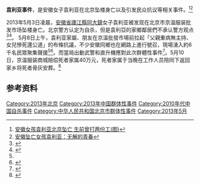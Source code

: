 '''袁利亚事件'''，是安徽女子袁利亚在北京坠楼身亡以及引发民众抗议等相关事件。<ref>[http://ah.sina.com.cn/news/s/2013-05-10/092651596.html 安徽女孩袁利亚北京坠亡 生前曾打两份工(图)]{{Wayback|url=http://ah.sina.com.cn/news/s/2013-05-10/092651596.html |date=20130609144906 }}</ref><ref>[http://www.lifeweek.com.cn/2013/0515/40801.shtml 安徽坠亡女孩袁利亚：无解的青春]{{Wayback|url=http://www.lifeweek.com.cn/2013/0515/40801.shtml |date=20130608013745 }}</ref>

2013年5月3日凌晨，[[安徽省|安徽省]][[廬江縣|廬江縣]][[同大鎮|同大鎮]]女子袁利亚被发现在北京市京温服装批发市场坠楼身亡。北京警方认定为自杀，但是袁利亞的家鄉鄰居們不承认警方观点<ref>{{cite news|url = http://ah.anhuinews.com/system/2013/05/09/005643398.shtml|title = 袁利亞的鄰居們不相信她會自殺|date = 2013年5月9日|publisher = 合肥晚報|access-date = 2013-09-28|archive-url  =https://web.archive.org/web/20130619011240/http://ah.anhuinews.com/system/2013/05/09/005643398.shtml|archive-date = 2013-06-19|dead-url = yes}}</ref><ref name="蘋果日報">{{cite news |url=http://www.appledaily.com.tw/appledaily/article/international/20130509/35006217/ |title=靚女墜亡 北京6千人示威 疑遭輪暴殺害 警拒公布證據 |date=2013年5月9日 |publisher=台灣蘋果日報 |accessdate=2013年9月28日 |archive-date=2017年5月21日 |archive-url=https://web.archive.org/web/20170521192808/http://www.appledaily.com.tw/appledaily/article/international/20130509/35006217/ |dead-url=no }}</ref>。
5月8日上午，袁利亚家屬、朋友在京溫批發市場前拉起「父親重病無主持、女兒慘死還公道」的布條抗議，不少安徽同鄉也在網路上進行號召，現場湧入約6千名民眾聚集聲援<ref name="蘋果日報"/><ref>{{cite web | url=http://www.open.com.hk/content.php?id=1332 | title=安徽女墜樓北京爆發六四後最大抗議 | date=2013年6月6日 | publisher=開放網 | accessdate=2013年9月28日 | archive-date=2020年12月3日 | archive-url=https://web.archive.org/web/20201203173200/http://open.com.hk/content.php?id=1332 | dead-url=no }}</ref>。而當局出動武警和直升機應對此次群體性事件<ref>{{Cite web |url=https://www.voachinese.com/a/suspicious-death-in-beijing-stirs-up-more-suspicion-/1658652.html |title=安徽女坠楼警称自杀 网民拷问中国法治 |accessdate=2019-12-19 |archive-date=2019-12-19 |archive-url=https://web.archive.org/web/20191219154601/https://www.voachinese.com/a/suspicious-death-in-beijing-stirs-up-more-suspicion-/1658652.html |dead-url=no }}</ref>。5月10日，京温服装商城赔偿死者家属40万元，死者家属于当晚在工作人员陪同下返回家乡将死者骨灰安葬。<ref>{{Cite web |url=http://news.xhby.net/system/2013/05/12/017222933.shtml |title=京温坠亡女孩家属获赔40万 |access-date=2013-05-24 |archive-url=https://web.archive.org/web/20131231000236/http://news.xhby.net/system/2013/05/12/017222933.shtml |archive-date=2013-12-31 |dead-url=yes }}</ref>

==参考资料==
{{Reflist}}

{{DEFAULTSORT:J}}
[[Category:2013年北京|Category:2013年北京]]
[[Category:2013年中国群体性事件|Category:2013年中国群体性事件]]
[[Category:2010年代中国自杀事件|Category:2010年代中国自杀事件]]
[[Category:中华人民共和国北京市群体性事件|Category:中华人民共和国北京市群体性事件]]
[[Category:2013年5月|Category:2013年5月]]